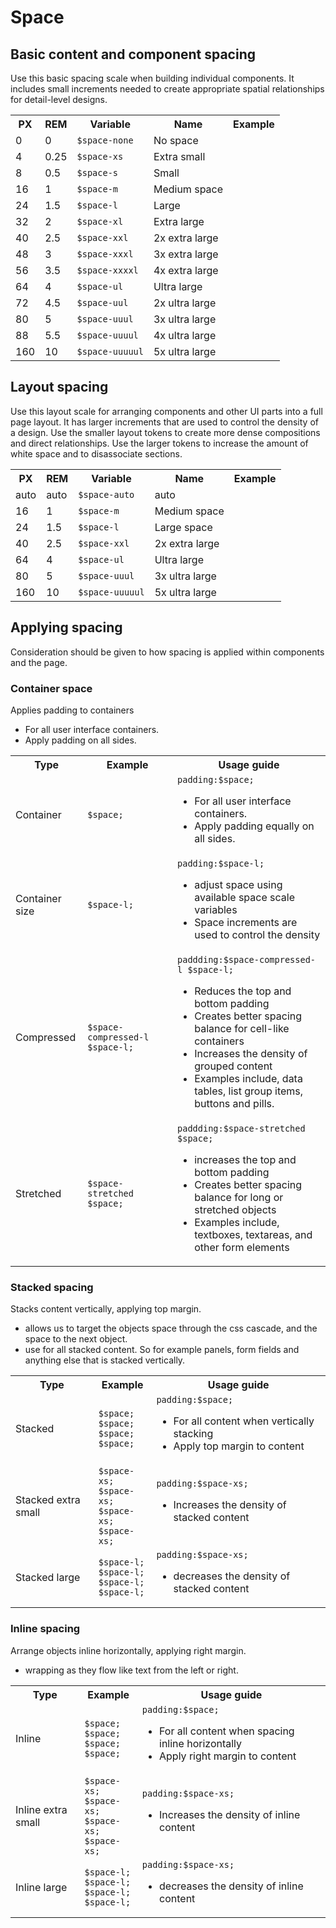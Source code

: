 
<Meta title="Core/Space" />

# Space

## Basic content and component spacing

Use this basic spacing scale when building individual components. It includes small increments needed to create appropriate spatial relationships for detail-level designs.

<table>
  <tr>
    <th>PX</th>
    <th>REM</th>
    <th>Variable</th>
    <th>Name</th>
    <th>Example</th>
  </tr>
  <tr>
    <td>0</td>
    <td>0</td>
    <td>
      <code>$space-none</code>
    </td>
    <td>No space</td>
    <td></td>
  </tr>
  <tr>
    <td>4</td>
    <td>0.25</td>
    <td>
      <code>$space-xs</code>
    </td>
    <td>Extra small</td>
    <td>
      <div className="uqds-space uqds-space-xs"></div>
    </td>
  </tr>
  <tr>
    <td>8</td>
    <td>0.5</td>
    <td>
      <code>$space-s</code>
    </td>
    <td>Small</td>
    <td>
      <div className="uqds-space uqds-space-sm"></div>
    </td>
  </tr>
  <tr>
    <td>16</td>
    <td>1</td>
    <td>
      <code>$space-m</code>
    </td>
    <td>Medium space</td>
    <td>
      <div className="uqds-space"></div>
    </td>
  </tr>
  <tr>
    <td>24</td>
    <td>1.5</td>
    <td>
      <code>$space-l</code>
    </td>
    <td>Large</td>
    <td>
      <div className="uqds-space uqds-space-lg"></div>
    </td>
  </tr>
  <tr>
    <td>32</td>
    <td>2</td>
    <td>
      <code>$space-xl</code>
    </td>
    <td>Extra large</td>
    <td>
      <div className="uqds-space uqds-space-xl"></div>
    </td>
  </tr>
  <tr>
    <td>40</td>
    <td>2.5</td>
    <td>
      <code>$space-xxl</code>
    </td>
    <td>2x extra large</td>
    <td>
      <div className="uqds-space uqds-space-xxl"></div>
    </td>
  </tr>
  <tr>
    <td>48</td>
    <td>3</td>
    <td>
      <code>$space-xxxl</code>
    </td>
    <td>3x extra large</td>
    <td>
      <div className="uqds-space uqds-space-xxxl"></div>
    </td>
  </tr>
  <tr>
    <td>56</td>
    <td>3.5</td>
    <td>
      <code>$space-xxxxl</code>
    </td>
    <td>4x extra large</td>
    <td>
      <div className="uqds-space uqds-space-xxxxl"></div>
    </td>
  </tr>
  <tr>
    <td>64</td>
    <td>4</td>
    <td>
      <code>$space-ul</code>
    </td>
    <td>Ultra large</td>
    <td>
      <div className="uqds-space uqds-space-ul"></div>
    </td>
  </tr>
  <tr>
    <td>72</td>
    <td>4.5</td>
    <td>
      <code>$space-uul</code>
    </td>
    <td>2x ultra large</td>
    <td>
      <div className="uqds-space uqds-space-uul"></div>
    </td>
  </tr>
  <tr>
    <td>80</td>
    <td>5</td>
    <td>
      <code>$space-uuul</code>
    </td>
    <td>3x ultra large</td>
    <td>
      <div className="uqds-space uqds-space-uuul"></div>
    </td>
  </tr>
  <tr>
    <td>88</td>
    <td>5.5</td>
    <td>
      <code>$space-uuuul</code>
    </td>
    <td>4x ultra large</td>
    <td>
      <div className="uqds-space uqds-space-uuuul"></div>
    </td>
  </tr>
  <tr>
    <td>160</td>
    <td>10</td>
    <td>
      <code>$space-uuuuul</code>
    </td>
    <td>5x ultra large</td>
    <td>
      <div className="uqds-space uqds-space-uuuuul"></div>
    </td>
  </tr>
</table>

## Layout spacing

Use this layout scale for arranging components and other UI parts into a full page layout. It has larger increments that are used to control the density of a design. Use the smaller layout tokens to create more dense compositions and direct relationships. Use the larger tokens to increase the amount of white space and to disassociate sections.

<table>
  <tr>
    <th>PX</th>
    <th>REM</th>
    <th>Variable</th>
    <th>Name</th>
    <th>Example</th>
  </tr>
  <tr>
    <td>auto</td>
    <td>auto</td>
    <td>
      <code>$space-auto</code>
    </td>
    <td>auto</td>
    <td></td>
  </tr>
  <tr>
    <td>16</td>
    <td>1</td>
    <td>
      <code>$space-m</code>
    </td>
    <td>Medium space</td>
    <td>
      <div className="uqds-space"></div>
    </td>
  </tr>
  <tr>
    <td>24</td>
    <td>1.5</td>
    <td>
      <code>$space-l</code>
    </td>
    <td>Large space</td>
    <td>
      <div className="uqds-space uqds-space-lg"></div>
    </td>
  </tr>
  <tr>
    <td>40</td>
    <td>2.5</td>
    <td>
      <code>$space-xxl</code>
    </td>
    <td>2x extra large</td>
    <td>
      <div className="uqds-space uqds-space-xxl"></div>
    </td>
  </tr>
  <tr>
    <td>64</td>
    <td>4</td>
    <td>
      <code>$space-ul</code>
    </td>
    <td>Ultra large</td>
    <td>
      <div className="uqds-space uqds-space-ul"></div>
    </td>
  </tr>
  <tr>
    <td>80</td>
    <td>5</td>
    <td>
      <code>$space-uuul</code>
    </td>
    <td>3x ultra large</td>
    <td>
      <div className="uqds-space uqds-space-uuul"></div>
    </td>
  </tr>
  <tr>
    <td>160</td>
    <td>10</td>
    <td>
      <code>$space-uuuuul</code>
    </td>
    <td>5x ultra large</td>
    <td>
      <div className="uqds-space uqds-space-uuuuul"></div>
    </td>
  </tr>
</table>

## Applying spacing

Consideration should be given to how spacing is applied within components and the page.

### Container space

Applies padding to containers

- For all user interface containers.
- Apply padding on all sides.

<table>
  <tr>
    <th>Type</th>
    <th>Example</th>
    <th>Usage guide</th>
  </tr>
  <tr>
    <td>Container</td>
    <td>
      <div className="uqds-container uqds-container-space">
        <code>$space;</code>
      </div>
    </td>
    <td>
      <code>padding:$space;</code>
      <ul>
        <li>For all user interface containers.</li>
        <li>Apply padding equally on all sides.</li>
      </ul>
    </td>
  </tr>
  <tr>
    <td>Container size</td>
    <td>
      <div className="uqds-container uqds-container-space-lg">
        <code>$space-l;</code>
      </div>
    </td>
    <td>
      <code>padding:$space-l;</code>
      <ul>
        <li>adjust space using available space scale variables</li>
        <li>Space increments are used to control the density</li>
      </ul>
    </td>
  </tr>
  <tr>
    <td>Compressed</td>
    <td>
      <div className="uqds-container uqds-compressed-space-lg">
        <code>$space-compressed-l $space-l;</code>
      </div>
    </td>
    <td>
      <code>paddding:$space-compressed-l $space-l;</code>
      <ul>
        <li>Reduces the top and bottom padding</li>
        <li>Creates better spacing balance for cell-like containers</li>
        <li>Increases the density of grouped content</li>
        <li>
          Examples include, data tables, list group items, buttons and pills.
        </li>
      </ul>
    </td>
  </tr>
  <tr>
    <td>Stretched</td>
    <td>
      <div className="uqds-container uqds-stretched-space">
        <code>$space-stretched $space;</code>
      </div>
    </td>
    <td>
      <code>paddding:$space-stretched $space;</code>
      <ul>
        <li>increases the top and bottom padding</li>
        <li>Creates better spacing balance for long or stretched objects</li>
        <li>Examples include, textboxes, textareas, and other form elements</li>
      </ul>
    </td>
  </tr>
</table>

### Stacked spacing

Stacks content vertically, applying top margin.

- allows us to target the objects space through the css cascade, and the space to the next object.
- use for all stacked content. So for example panels, form fields and anything else that is stacked vertically.

<table>
  <tr>
    <th>Type</th>
    <th>Example</th>
    <th>Usage guide</th>
  </tr>
  <tr>
    <td>Stacked</td>
    <td>
      <div className="uqds-container">
        <div className="uqds-stacked-space">
          <code>$space;</code>
        </div>
        <div className="uqds-stacked-space">
          <code>$space;</code>
        </div>
        <div className="uqds-stacked-space">
          <code>$space;</code>
        </div>
        <div className="uqds-stacked-space">
          <code>$space;</code>
        </div>
      </div>
    </td>
    <td>
      <code>padding:$space;</code>
      <ul>
        <li>For all content when vertically stacking</li>
        <li>Apply top margin to content</li>
      </ul>
    </td>
  </tr>
  <tr>
    <td>Stacked extra small</td>
    <td>
      <div className="uqds-container">
        <div className="uqds-stacked-space-xs">
          <code>$space-xs;</code>
        </div>
        <div className="uqds-stacked-space-xs">
          <code>$space-xs;</code>
        </div>
        <div className="uqds-stacked-space-xs">
          <code>$space-xs;</code>
        </div>
        <div className="uqds-stacked-space-xs">
          <code>$space-xs;</code>
        </div>
      </div>
    </td>
    <td>
      <code>padding:$space-xs;</code>
      <ul>
        <li>Increases the density of stacked content</li>
      </ul>
    </td>
  </tr>
  <tr>
    <td>Stacked large</td>
    <td>
      <div className="uqds-container">
        <div className="uqds-stacked-space-lg">
          <code>$space-l;</code>
        </div>
        <div className="uqds-stacked-space-lg">
          <code>$space-l;</code>
        </div>
        <div className="uqds-stacked-space-lg">
          <code>$space-l;</code>
        </div>
        <div className="uqds-stacked-space-lg">
          <code>$space-l;</code>
        </div>
      </div>
    </td>
    <td>
      <code>padding:$space-xs;</code>
      <ul>
        <li>decreases the density of stacked content</li>
      </ul>
    </td>
  </tr>
</table>

### Inline spacing

Arrange objects inline horizontally, applying right margin.

- wrapping as they flow like text from the left or right.

<table>
  <tr>
    <th>Type</th>
    <th>Example</th>
    <th>Usage guide</th>
  </tr>
  <tr>
    <td>Inline</td>
    <td>
      <div className="uqds-container">
        <div className="uqds-inline-space">
          <code>$space;</code>
        </div>
        <div className="uqds-inline-space">
          <code>$space;</code>
        </div>
        <div className="uqds-inline-space">
          <code>$space;</code>
        </div>
        <div className="uqds-inline-space">
          <code>$space;</code>
        </div>
      </div>
    </td>
    <td>
      <code>padding:$space;</code>
      <ul>
        <li>For all content when spacing inline horizontally</li>
        <li>Apply right margin to content</li>
      </ul>
    </td>
  </tr>
  <tr>
    <td>Inline extra small</td>
    <td>
      <div className="uqds-container">
        <div className="uqds-inline-space-xs">
          <code>$space-xs;</code>
        </div>
        <div className="uqds-inline-space-xs">
          <code>$space-xs;</code>
        </div>
        <div className="uqds-inline-space-xs">
          <code>$space-xs;</code>
        </div>
        <div className="uqds-inline-space-xs">
          <code>$space-xs;</code>
        </div>
      </div>
    </td>
    <td>
      <code>padding:$space-xs;</code>
      <ul>
        <li>Increases the density of inline content</li>
      </ul>
    </td>
  </tr>
  <tr>
    <td>Inline large</td>
    <td>
      <div className="uqds-container">
        <div className="uqds-inline-space-lg">
          <code>$space-l;</code>
        </div>
        <div className="uqds-inline-space-lg">
          <code>$space-l;</code>
        </div>
        <div className="uqds-inline-space-lg">
          <code>$space-l;</code>
        </div>
        <div className="uqds-inline-space-lg">
          <code>$space-l;</code>
        </div>
      </div>
    </td>
    <td>
      <code>padding:$space-xs;</code>
      <ul>
        <li>decreases the density of inline content</li>
      </ul>
    </td>
  </tr>
</table>
